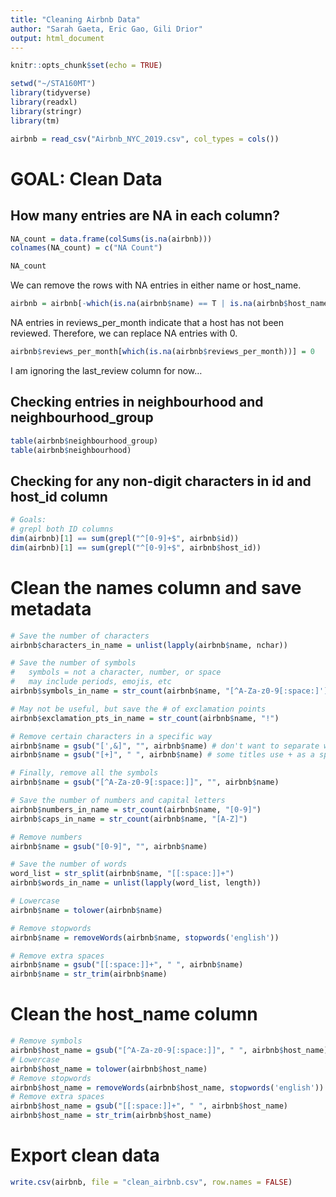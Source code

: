 ```yaml
---
title: "Cleaning Airbnb Data"
author: "Sarah Gaeta, Eric Gao, Gili Drior"
output: html_document
---
```


```r
knitr::opts_chunk$set(echo = TRUE)
```

```r
setwd("~/STA160MT")
library(tidyverse)
library(readxl)
library(stringr)
library(tm)
```

```r
airbnb = read_csv("Airbnb_NYC_2019.csv", col_types = cols())
```


# GOAL: Clean Data

## How many entries are NA in each column?
```r
NA_count = data.frame(colSums(is.na(airbnb)))
colnames(NA_count) = c("NA Count")

NA_count
```

We can remove the rows with NA entries in either name or host_name.
```r
airbnb = airbnb[-which(is.na(airbnb$name) == T | is.na(airbnb$host_name == T)),]
```


NA entries in reviews_per_month indicate that a host has not been reviewed. Therefore, we can replace NA entries with 0. 
```r
airbnb$reviews_per_month[which(is.na(airbnb$reviews_per_month))] = 0
```

I am ignoring the last_review column for now... 

## Checking entries in neighbourhood and neighbourhood_group
```r
table(airbnb$neighbourhood_group)
table(airbnb$neighbourhood)
```

## Checking for any non-digit characters in id and host_id column
```r
# Goals:
# grepl both ID columns
dim(airbnb)[1] == sum(grepl("^[0-9]+$", airbnb$id))
dim(airbnb)[1] == sum(grepl("^[0-9]+$", airbnb$host_id))
```

# Clean the names column and save metadata
```r
# Save the number of characters
airbnb$characters_in_name = unlist(lapply(airbnb$name, nchar))

# Save the number of symbols 
#   symbols = not a character, number, or space
#   may include periods, emojis, etc
airbnb$symbols_in_name = str_count(airbnb$name, "[^A-Za-z0-9[:space:]']")

# May not be useful, but save the # of exclamation points
airbnb$exclamation_pts_in_name = str_count(airbnb$name, "!")

# Remove certain characters in a specific way
airbnb$name = gsub("[',&]", "", airbnb$name) # don't want to separate words or numbers by apostrophe, comma or &
airbnb$name = gsub("[+]", " ", airbnb$name) # some titles use + as a space 

# Finally, remove all the symbols
airbnb$name = gsub("[^A-Za-z0-9[:space:]]", "", airbnb$name)

# Save the number of numbers and capital letters
airbnb$numbers_in_name = str_count(airbnb$name, "[0-9]")
airbnb$caps_in_name = str_count(airbnb$name, "[A-Z]")

# Remove numbers
airbnb$name = gsub("[0-9]", "", airbnb$name)

# Save the number of words
word_list = str_split(airbnb$name, "[[:space:]]+")
airbnb$words_in_name = unlist(lapply(word_list, length))

# Lowercase
airbnb$name = tolower(airbnb$name)

# Remove stopwords
airbnb$name = removeWords(airbnb$name, stopwords('english'))

# Remove extra spaces
airbnb$name = gsub("[[:space:]]+", " ", airbnb$name)
airbnb$name = str_trim(airbnb$name)
```

# Clean the host_name column
```r
# Remove symbols
airbnb$host_name = gsub("[^A-Za-z0-9[:space:]]", " ", airbnb$host_name)
# Lowercase
airbnb$host_name = tolower(airbnb$host_name)
# Remove stopwords
airbnb$host_name = removeWords(airbnb$host_name, stopwords('english'))
# Remove extra spaces
airbnb$host_name = gsub("[[:space:]]+", " ", airbnb$host_name)
airbnb$host_name = str_trim(airbnb$host_name)
```

# Export clean data
```r
write.csv(airbnb, file = "clean_airbnb.csv", row.names = FALSE)
```
